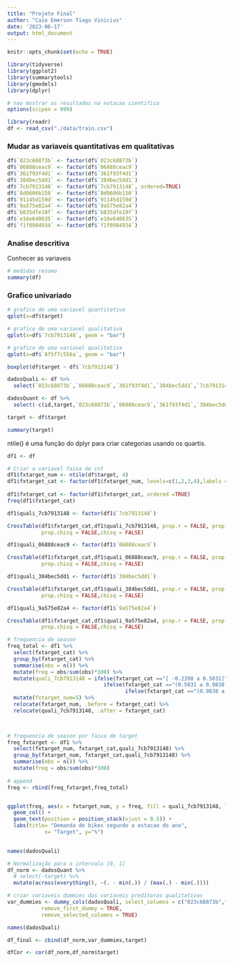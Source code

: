 ```yaml
---
title: "Projeto Final"
author: "Caio Emerson Tiago Vinicius"
date: '2023-06-17'
output: html_document
---
```


```r
knitr::opts_chunk$set(echo = TRUE)
```


```r
library(tidyverse)
library(ggplot2)
library(summarytools)
library(gmodels)
library(dplyr)
```


```r

# nao mostrar os resultados na notacao cientifica
options(scipen = 999)

library(readr)
df <- read_csv("./data/train.csv")
```

### Mudar as variaveis quantitativas em qualitativas

```r
df$`023c68873b` <- factor(df$`023c68873b`)
df$`06888ceac9` <- factor(df$`06888ceac9`)
df$`361f93f4d1` <- factor(df$`361f93f4d1`)
df$`384bec5dd1` <- factor(df$`384bec5dd1`)
df$`7cb7913148` <- factor(df$`7cb7913148`, ordered=TRUE)
df$`8d0606b150` <- factor(df$`8d0606b150`)
df$`91145d159d` <- factor(df$`91145d159d`)
df$`9a575e82a4` <- factor(df$`9a575e82a4`)
df$`b835dfe10f` <- factor(df$`b835dfe10f`)
df$`e16e640635` <- factor(df$`e16e640635`)
df$`f1f0984934` <- factor(df$`f1f0984934`)

```

### Analise descritiva

Conhecer as variaveis

```r
# medidas resumo
summary(df)
```

### Grafico univariado

```r
# grafico de uma variavel quantitativa
qplot(x=df$target)
```

```r
# grafico de uma variavel qualitativa
qplot(x=df$`7cb7913148`, geom = "bar")
```

```r
# grafico de uma variavel qualitativa
qplot(x=df$`8f5f7c556a`, geom = "bar")
```

```r
boxplot(df$target ~ df$`7cb7913148`)
```



```r
dadosQuali <- df %>%
  select(`023c68873b`,`06888ceac9`,`361f93f4d1`,`384bec5dd1`,`7cb7913148`,`8d0606b150`,`91145d159d`,`9a575e82a4`,`b835dfe10f`,`e16e640635`,`f1f0984934`)

dadosQuant <- df %>%
  select(-c(id,target,`023c68873b`,`06888ceac9`,`361f93f4d1`,`384bec5dd1`,`7cb7913148`,`8d0606b150`,`91145d159d`,`9a575e82a4`,`b835dfe10f`,`e16e640635`,`f1f0984934`))

target <- df$target

```

```r
summary(target)
```

ntile() é uma função do dplyr para criar categorias usando os quartis.

```r

df1 <- df

# Criar a variavel faixa de cnt
df1$fxtarget_num <- ntile(df$target, 4)  
df1$fxtarget_cat <- factor(df1$fxtarget_num, levels=c(1,2,3,4),labels = c(labels=c("[ -0.2398 a 0.5031]", "(0.5031 a 0.9838]",
                                                                                    "(0.9838 a 1.6609]",  "(1.6609 a 61.3261]")))
df1$fxtarget_cat <- factor(df1$fxtarget_cat, ordered =TRUE)
freq(df1$fxtarget_cat)

```

```r
df1$quali_7cb7913148 <- factor(df1$`7cb7913148`)

CrossTable(df1$fxtarget_cat,df1$quali_7cb7913148, prop.r = FALSE, prop.c = FALSE, prop.t = FALSE,
           prop.chisq = FALSE,chisq = FALSE)

```
```r
df1$quali_06888ceac9 <- factor(df1$`06888ceac9`)

CrossTable(df1$fxtarget_cat,df1$quali_06888ceac9, prop.r = FALSE, prop.c = FALSE, prop.t = FALSE,
           prop.chisq = FALSE,chisq = FALSE)

```
```r
df1$quali_384bec5dd1 <- factor(df1$`384bec5dd1`)

CrossTable(df1$fxtarget_cat,df1$quali_384bec5dd1, prop.r = FALSE, prop.c = FALSE, prop.t = FALSE,
           prop.chisq = FALSE,chisq = FALSE)

```

```r
df1$quali_9a575e82a4 <- factor(df1$`9a575e82a4`)

CrossTable(df1$fxtarget_cat,df1$quali_9a575e82a4, prop.r = FALSE, prop.c = FALSE, prop.t = FALSE,
           prop.chisq = FALSE,chisq = FALSE)

```


```r
# frequencia de season
freq_total <- df1 %>%
  select(fxtarget_cat) %>%
  group_by(fxtarget_cat) %>%
  summarise(obs = n()) %>%
  mutate(freq = obs/sum(obs)*100) %>%
  mutate(quali_7cb7913148 = ifelse(fxtarget_cat =="[ -0.2398 a 0.5031]", "1",
                               ifelse(fxtarget_cat =="(0.5031 a 0.9838]","2",
                                      ifelse(fxtarget_cat =="(0.9838 a 1.6609]","3","4")))) %>%
  mutate(fxtarget_num=5) %>%
  relocate(fxtarget_num, .before = fxtarget_cat) %>%
  relocate(quali_7cb7913148, .after = fxtarget_cat) 

                                                                                   

# frequencia de season por faixa de target
freq_fxtarget <- df1 %>%
  select(fxtarget_num, fxtarget_cat,quali_7cb7913148) %>%
  group_by(fxtarget_num, fxtarget_cat,quali_7cb7913148) %>%
  summarise(obs = n()) %>%
  mutate(freq = obs/sum(obs)*100)
  
# append  
freq <- rbind(freq_fxtarget,freq_total)  


ggplot(freq, aes(x = fxtarget_num, y = freq, fill = quali_7cb7913148, label = round(freq, 1))) +
  geom_col() +
  geom_text(position = position_stack(vjust = 0.5)) +
  labs(title= "Demanda de bikes segundo a estacao do ano",
            x= "Target", y="%") 
  
```

```r

names(dadosQuali)


```



```r
# Normalização para o intervalo [0, 1]
df_norm <- dadosQuant %>%
  # select(-target) %>%
  mutate(across(everything(), ~(. - min(.)) / (max(.) - min(.))))
```


```r
# criar variaveis dummies das variaveis preditoras qualitativas
var_dummies <- dummy_cols(dadosQuali, select_columns = c("023c68873b","361f93f4d1","7cb7913148","8d0606b150", "91145d159d","b835dfe10f", "e16e640635", "f1f0984934"),
           remove_first_dummy = TRUE,
           remove_selected_columns = TRUE)
```

```r
names(dadosQuali)
```



```r


df_final <- cbind(df_norm,var_dummies,target)

```







```r
dfCor <- cor(df_norm,df_norm$target)
```

